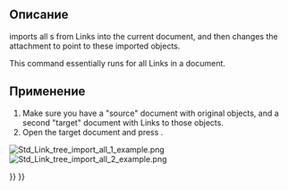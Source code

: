 <languages/>

<div class="mw-translate-fuzzy">
{{Docnav/ru
|[[Std_LinkImport/ru|Импорт ссылок]]
|[[Std_LinkSelectLinked/ru|Перейти к связанному объекту]]
|[[Std_Base/ru|Стандартные команды и инструменты]]
|IconL=Std_LinkImport.svg
|IconR=Std_LinkSelectLinked.svg
|IconC=Freecad.svg
}}
</div>

{{GuiCommand/ru
|Name/ru=Импорт всех ссылок
|Name=Std_LinkImportAll
|MenuLocation=Нет
|Workbenches=Все
|Version=0.19
|SeeAlso=[[Std_LinkMake/ru|Создать ссылку]], [[Std_LinkMakeRelative/ru|Ссылка]], [[Std_LinkImport/ru|Импорт ссылок]]
}}

<span id="Description"></span>
== Описание ==

{{Button|[[File:Std_LinkImportAll.svg|16px]] [[Std_LinkImportAll|Std LinkImportAll]]}} imports all {{PropertyData|Linked Object}}s from Links into the current document, and then changes the attachment to point to these imported objects.

This command essentially runs {{Button|[[File:Std_LinkImport.svg|16px]] [[Std_LinkImport|Std LinkImport]]}} for all Links in a document.

<span id="Usage"></span>
== Применение ==

# Make sure you have a "source" document with original objects, and a second "target" document with Links to those objects.
# Open the target document and press {{Button|[[File:Std_LinkImportAll.svg|16px]] [[Std_LinkImportAll|Import All Links]]}}.

[[File:Std_Link_tree_import_all_1_example.png]] [[File:Std_Link_tree_import_all_2_example.png]]

{{Caption|Left: various Links that point to objects in the "source" document. Right: the original objects were imported (copied) into the "target" document, and the existing Links were changed to point to these copies, so they no longer point to objects in "source".}}


<div class="mw-translate-fuzzy">
{{Docnav/ru
|[[Std_LinkImport/ru|Импорт ссылок]]
|[[Std_LinkSelectLinked/ru|Перейти к связанному объекту]]
|[[Std_Base/ru|Стандартные команды и инструменты]]
|IconL=Std_LinkImport.svg
|IconR=Std_LinkSelectLinked.svg
|IconC=Freecad.svg
}}
</div>

{{Std_Base_navi{{#translation:}}}}
{{Userdocnavi{{#translation:}}}}